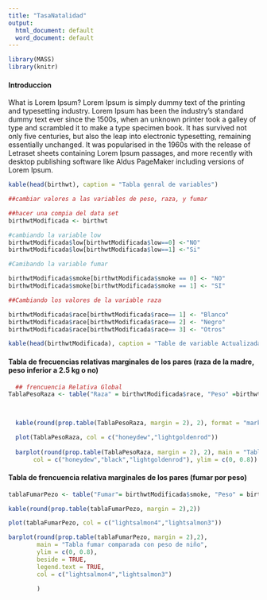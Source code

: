 ```yaml
---
title: "TasaNatalidad"
output:
  html_document: default
  word_document: default
---
```


```r
library(MASS)
library(knitr)
```

#### **Introduccion**

What is Lorem Ipsum?
Lorem Ipsum is simply dummy text of the printing and typesetting industry. Lorem Ipsum has been the industry's standard dummy text ever since the 1500s, when an unknown printer took a galley of type and scrambled it to make a type specimen book. It has survived not only five centuries, but also the leap into electronic typesetting, remaining essentially unchanged. It was popularised in the 1960s with the release of Letraset sheets containing Lorem Ipsum passages, and more recently with desktop publishing software like Aldus PageMaker including versions of Lorem Ipsum.

```r
kable(head(birthwt), caption = "Tabla genral de variables")
```

```r
##cambiar valores a las variables de peso, raza, y fumar 

##hacer una compia del data set
birthwtModificada <- birthwt

#cambiando la variable low
birthwtModificada$low[birthwtModificada$low==0] <-"NO"
birthwtModificada$low[birthwtModificada$low==1] <-"Si"

#Camibando la variable fumar

birthwtModificada$smoke[birthwtModificada$smoke == 0] <- "NO"
birthwtModificada$smoke[birthwtModificada$smoke == 1] <- "SI"

##Cambiando los valores de la variable raza

birthwtModificada$race[birthwtModificada$race== 1] <- "Blanco"
birthwtModificada$race[birthwtModificada$race== 2] <- "Negro"
birthwtModificada$race[birthwtModificada$race== 3] <- "Otros"

kable(head(birthwtModificada), caption = "Table de variable Actualizada")

```


#### **Tabla de frecuencias relativas marginales de los pares (raza de la madre, peso inferior a 2.5 kg o no)**
```r


  ## frencuencia Relativa Global  
TablaPesoRaza <- table("Raza" = birthwtModificada$race, "Peso" =birthwtModificada$low)  

 

  kable(round(prop.table(TablaPesoRaza, margin = 2), 2), format = "markdown")

  plot(TablaPesoRaza, col = c("honeydew","lightgoldenrod"))
  
  barplot(round(prop.table(TablaPesoRaza, margin = 2), 2), main = "Tabla Raza por Peso", legend.text = TRUE, beside = TRUE, 
       col = c("honeydew","black","lightgoldenrod"), ylim = c(0, 0.8)) 

```



#### Tabla de frencuencia relativa marginales de los pares (fumar por peso)

```r

tablaFumarPezo <- table("Fumar"= birthwtModificada$smoke, "Peso" = birthwtModificada$low )

kable(round(prop.table(tablaFumarPezo, margin = 2),2))

plot(tablaFumarPezo, col = c("lightsalmon4","lightsalmon3"))

barplot(round(prop.table(tablaFumarPezo, margin = 2),2),
        main = "Tabla fumar comparada con peso de niño",
        ylim = c(0, 0.8),
        beside = TRUE,
        legend.text = TRUE,
        col = c("lightsalmon4","lightsalmon3")
        
        )


```

